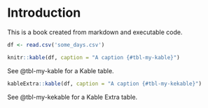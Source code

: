 # Introduction

This is a book created from markdown and executable code.

```r
df <- read.csv('some_days.csv')
```

```r
knitr::kable(df, caption = "A caption {#tbl-my-kable}")
```

See @tbl-my-kable for a Kable table.

```r
kableExtra::kable(df, caption = "A caption {#tbl-my-kekable}")
```

See @tbl-my-kekable for a Kable Extra table.

